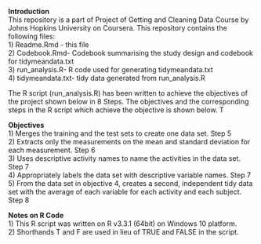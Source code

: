 <b>Introduction</b>  
This repository is a part of Project of Getting and Cleaning Data Course by Johns Hopkins University on Coursera. This repository contains the following files:  
1) Readme.Rmd - this file  
2) Codebook.Rmd- Codebook summarising the study design and codebook for tidymeandata.txt  
3) run_analysis.R- R code used for generating tidymeandata.txt  
4) tidymeandata.txt- tidy data generated from run_analysis.R  
    
The R script (run_analysis.R) has been written to achieve the objectives of the project shown below in 8 Steps. The objectives and the corresponding steps in the R script which achieve the objective is shown below. T

<b>Objectives</b>  
 1) Merges the training and the test sets to create one data set. Step 5  
 2) Extracts only the measurements on the mean and standard deviation for each measurement. Step 6  
 3) Uses descriptive activity names to name the activities in the data set. Step 7  
 4) Appropriately labels the data set with descriptive variable names. Step 7  
 5) From the data set in objective 4, creates a second, independent tidy data set with the average of each variable for each activity and each subject. Step 8  
 
<b>Notes on R Code </b>  
1) This R script was written on R v3.3.1 (64bit) on Windows 10 platform.   
2) Shorthands T and F are used in lieu of TRUE and FALSE in the script.

